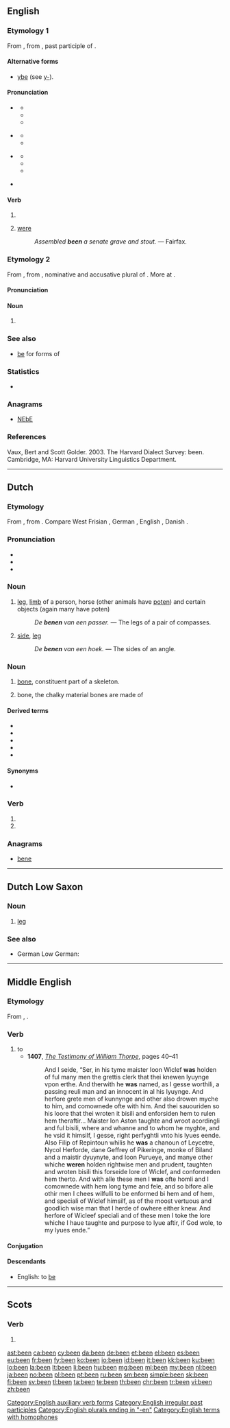 {{also|ben|Ben}}
==English==
{{wikipedia}}

===Etymology 1===
From {{etyl|enm|en}} {{term|ybeen||lang=enm}}, from {{etyl|ang|en}} {{term/t|ang|ġebēon}}, past participle of {{term|bēon||to be|lang=ang}}.

====Alternative forms====
* {{sense|obsolete}} [[ybe]] (see [[y-]]).

====Pronunciation====
* {{a|GenAm|RP}} {{IPA|/bɪn/}} 
** {{audio|en-us-been.ogg|Audio (US)|lang=en}}
** {{homophones|lang=en|bin}}
** {{rhymes|ɪn}}
* {{a|GenAm}} {{IPA|/bɛn/}}
** {{homophones|lang=en|Ben}}
** {{rhymes|ɛn}}
* {{a|RP}} {{IPA|/biːn/}}
** {{audio|En-uk-been.ogg|Audio (UK)|lang=en}}
** {{homophones|lang=en|bean}}
** {{rhymes|iːn}}
* {{a|unstressed}} {{IPA|/bɨn/|/bɪ̈n/}}

====Verb====
{{head|en}}

# {{past participle of|be|lang=en}}
# {{context|obsolete|lang=en}} [[were]]
#: ''Assembled '''been''' a senate grave and stout.'' &mdash; Fairfax.
<!-- Translations belong at [[be]] -->

===Etymology 2===
From {{etyl|enm|en}} {{term|been|lang=enm}}, from {{etyl|ang|en}} {{term/t|ang|bēon||bees}}, nominative and accusative plural of {{term/t|ang|bēo||bee}}. More at {{l/en|bee}}.

====Pronunciation====
{{rfp|lang=en}}

====Noun====
{{head|en|plural}}

# {{context|UK|_|dialectal|lang=en}} {{plural of|bee|lang=en}}

===See also===
* [[be#Inflection|be]] for forms of {{term|be|lang=en}}

===Statistics===
* {{rank|who|said|would|46|been|will|no|them}}

===Anagrams===
* [[NEbE#English|NEbE]]

===References===
Vaux, Bert and Scott Golder. 2003. The Harvard Dialect Survey: been. Cambridge, MA: Harvard University Linguistics Department.

[[Category:English auxiliary verb forms]]
[[Category:English irregular past participles]]
[[Category:English plurals ending in "-en"]]
[[Category:English terms with homophones]]

----

==Dutch==
{{picdic| image=Beine.JPG
| width=310
| labels=
<!-- Paard -->
{{picdiclabel| color=white | fontsize=12 | posx= 20 | posy= 90 | link=knie | lang=nl }}
{{picdiclabel| color=black | fontsize=12 | posx= 80 | posy=160 | link=enkel | align=left | lang=nl }}
<!-- Wolf -->
{{picdiclabel| color=white | fontsize=12 | posx=115 | posy=100 | link=knie | align=left | lang=nl }}
{{picdiclabel| color=black | fontsize=12 | posx=165 | posy=170 | link=enkel | align=left | lang=nl }}
<!-- Mens -->
{{picdiclabel| color=black | fontsize=12 | posx=260 | posy= 35 | link=heup | lang=nl }}
{{picdiclabel| color=black | fontsize=12 | posx=260 | posy= 80 | link=dij | lang=nl }}
{{picdiclabel| color=black | fontsize=12 | posx=260 | posy=130 | link=knie | lang=nl }}
{{picdiclabel| color=black | fontsize=12 | posx=275 | posy=180 | link=kalf | anchor=#Etymology 2 | lang=nl }}
{{picdiclabel| color=black | fontsize=12 | posx=270 | posy=235 | link=enkel | align=left | lang=nl }}
{{picdiclabel| color=black | fontsize=12 | posx=240 | posy=220 | link=voet | align=right | lang=nl }}
| detail1=Click on labels in the image
| detail2=
{{picdicimg| link=limb }}
}}

===Etymology===
From {{etyl|odt|nl}} {{term/t|odt|*bēn}}, from {{etyl|gem-pro|nl}} {{term/t|gem-pro|*bainą}}. Compare West Frisian {{term|bien|lang=fy}}, German {{term|Bein|lang=de}}, English {{term|bone|lang=en}}, Danish {{term|ben|lang=da}}.

===Pronunciation===
* {{rhymes|eːn|lang=nl}}
* {{IPA|/beːn/|lang=nl}}
* {{audio|Nl-been.ogg|audio|lang=nl}}

===Noun===
{{nl-noun|n|-en|beentje}}

# {{context|anatomy|lang=nl}} [[leg]], [[limb]] of a person, horse (other animals have [[poten]]) and certain objects (again many have poten)
#: ''De '''benen''' van een passer.'' &mdash; The legs of a pair of compasses.
# {{context|mathematics|lang=nl}} [[side]], [[leg]]
#: ''De '''benen''' van een hoek.'' &mdash; The sides of an angle.

===Noun===
{{nl-noun|n|-eren|beentje}}

# [[bone]], constituent part of a skeleton.
# {{context|uncountable|lang=nl}} bone, the chalky material bones are made of

====Derived terms====
{{top4}}
* {{l|nl|benig}}
* {{l|nl|borstbeen}}
* {{l|nl|gebeente}}
* {{l|nl|ontbenen}}
* {{l|nl|tweebeen}}
{{bottom}}

====Synonyms====
* {{sense|bone}} {{l|nl|bot}}

===Verb===
{{nl-verb-form}}

# {{nl-verb form of|p=1|n=sg|t=pres|m=ind|benen}}
# {{nl-verb form of|m=imp|benen}}

===Anagrams===
* [[bene#Dutch|bene]]

----

==Dutch Low Saxon==

===Noun===
{{head|nds-nl|noun}}

# [[leg]]

===See also===
* German Low German: {{l|nds-de|Been}}

----

==Middle English==

===Etymology===
From {{etyl|ang|enm}} {{term|beon|lang=ang}}, {{term|wesan|lang=ang}}.

===Verb===
{{head|enm|verb}}

# to {{l/en|be}}
#* '''1407''', ''[[w:The Testimony of William Thorpe|The Testimony of William Thorpe]]'', pages 40–41
#*: And I seide, “Ser, in his tyme maister Ioon Wiclef '''was''' holden of ful many men the grettis clerk that thei knewen lyuynge vpon erthe. And therwith he '''was''' named, as I gesse worthili, a passing reuli man and an innocent in al his lyuynge. And herfore grete men of kunnynge and other also drowen myche to him, and comownede ofte with him. And thei sauouriden so his loore that thei wroten it bisili and enforsiden hem to rulen hem theraftir… Maister Ion Aston taughte and wroot acordingli and ful bisili, where and whanne and to whom he myghte, and he vsid it himsilf, I gesse, right perfyghtli vnto his lyues eende. Also Filip of Repintoun whilis he '''was''' a chanoun of Leycetre, Nycol Herforde, dane Geffrey of Pikeringe, monke of Biland and a maistir dyuynyte, and Ioon Purueye, and manye other whiche '''weren''' holden rightwise men and prudent, taughten and wroten bisili this forseide lore of Wiclef, and conformeden hem therto. And with alle these men I '''was''' ofte homli and I comownede with hem long tyme and fele, and so bifore alle othir men I chees wilfulli to be enformed bi hem and of hem, and speciali of Wiclef himsilf, as of the moost vertuous and goodlich wise man that I herde of owhere either knew. And herfore of Wicleef speciali and of these men I toke the lore whiche I haue taughte and purpose to lyue aftir, if God wole, to my lyues ende.”

====Conjugation====
{{enm-conj|type=strong|am|are, been|art|are, been|is|are, been|be|been|beende|(y)been|was|were(n)|werest|were(n)|was|were(n)|wer(e)|weren|be|beth}}

====Descendants====
* English: to [[be]]

----

==Scots==

===Verb===
{{head|sco}}

# {{past participle of|be|lang=sco}}

[[ast:been]]
[[ca:been]]
[[cy:been]]
[[da:been]]
[[de:been]]
[[et:been]]
[[el:been]]
[[es:been]]
[[eu:been]]
[[fr:been]]
[[fy:been]]
[[ko:been]]
[[io:been]]
[[id:been]]
[[it:been]]
[[kk:been]]
[[ku:been]]
[[lo:been]]
[[la:been]]
[[lt:been]]
[[li:been]]
[[hu:been]]
[[mg:been]]
[[ml:been]]
[[my:been]]
[[nl:been]]
[[ja:been]]
[[no:been]]
[[pl:been]]
[[pt:been]]
[[ru:been]]
[[sm:been]]
[[simple:been]]
[[sk:been]]
[[fi:been]]
[[sv:been]]
[[tl:been]]
[[ta:been]]
[[te:been]]
[[th:been]]
[[chr:been]]
[[tr:been]]
[[vi:been]]
[[zh:been]]